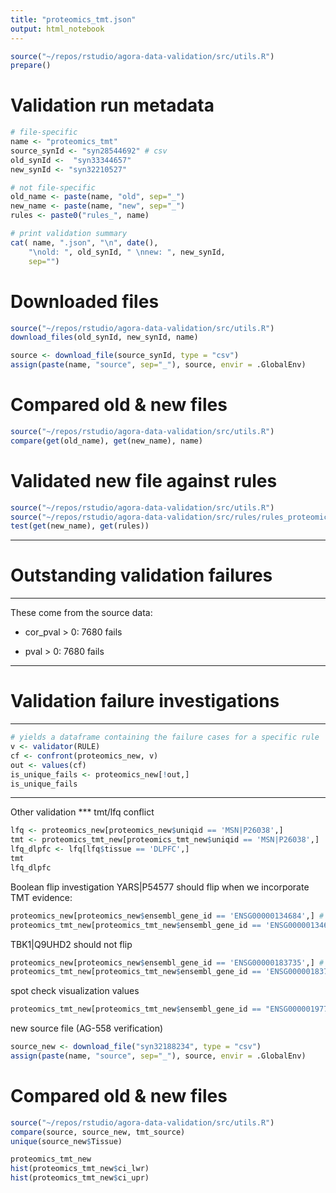```yaml
---
title: "proteomics_tmt.json"
output: html_notebook
---
```


```r
source("~/repos/rstudio/agora-data-validation/src/utils.R")
prepare()
```

# Validation run metadata
```r
# file-specific
name <- "proteomics_tmt"
source_synId <- "syn28544692" # csv
old_synId <-  "syn33344657" 
new_synId <- "syn32210527"  

# not file-specific
old_name <- paste(name, "old", sep="_")
new_name <- paste(name, "new", sep="_")
rules <- paste0("rules_", name)

# print validation summary
cat( name, ".json", "\n", date(),
    "\nold: ", old_synId, " \nnew: ", new_synId,
    sep="")
```

# Downloaded files
```r
source("~/repos/rstudio/agora-data-validation/src/utils.R")
download_files(old_synId, new_synId, name)
```

```r
source <- download_file(source_synId, type = "csv")
assign(paste(name, "source", sep="_"), source, envir = .GlobalEnv)
```


# Compared old & new files
```r
source("~/repos/rstudio/agora-data-validation/src/utils.R")
compare(get(old_name), get(new_name), name)
```


# Validated new file against rules
```r
source("~/repos/rstudio/agora-data-validation/src/utils.R")
source("~/repos/rstudio/agora-data-validation/src/rules/rules_proteomics_tmt.R")
test(get(new_name), get(rules))
```
***
# Outstanding validation failures
***
These come from the source data:

* cor_pval > 0: 7680 fails

* pval > 0: 7680 fails


***
# Validation failure investigations
***

```r
# yields a dataframe containing the failure cases for a specific rule
v <- validator(RULE)
cf <- confront(proteomics_new, v)
out <- values(cf)
is_unique_fails <- proteomics_new[!out,]
is_unique_fails
```




***
Other validation
***
tmt/lfq conflict
```r
lfq <- proteomics_new[proteomics_new$uniqid == 'MSN|P26038',]
tmt <- proteomics_tmt_new[proteomics_tmt_new$uniqid == 'MSN|P26038',]
lfq_dlpfc <- lfq[lfq$tissue == 'DLPFC',]
tmt
lfq_dlpfc
```

Boolean flip investigation
YARS|P54577 should flip when we incorporate TMT evidence:

```r
proteomics_new[proteomics_new$ensembl_gene_id == 'ENSG00000134684',] # no significant results
proteomics_tmt_new[proteomics_tmt_new$ensembl_gene_id == 'ENSG00000134684',] # significant result
```
TBK1|Q9UHD2 should not flip
```r
proteomics_new[proteomics_new$ensembl_gene_id == 'ENSG00000183735',] # no significant results
proteomics_tmt_new[proteomics_tmt_new$ensembl_gene_id == 'ENSG00000183735',] # no significant result
```


spot check visualization values
```r
proteomics_tmt_new[proteomics_tmt_new$ensembl_gene_id == "ENSG00000197746",]
```


new source file (AG-558 verification)
```r
source_new <- download_file("syn32188234", type = "csv")
assign(paste(name, "source", sep="_"), source, envir = .GlobalEnv)
```

# Compared old & new files
```r
source("~/repos/rstudio/agora-data-validation/src/utils.R")
compare(source, source_new, tmt_source)
unique(source_new$Tissue)
```

```r
proteomics_tmt_new
hist(proteomics_tmt_new$ci_lwr)
hist(proteomics_tmt_new$ci_upr)
```